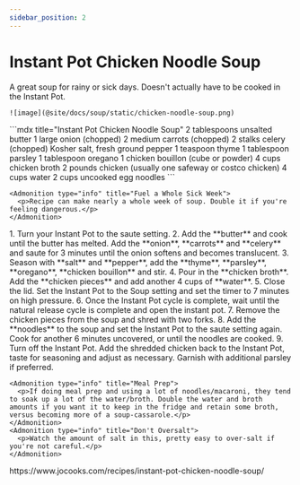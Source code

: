 ```yaml
---
sidebar_position: 2
---
```



# Instant Pot Chicken Noodle Soup

<Tabs>
  <TabItem value="photos" label="Photos" default>
    A great soup for rainy or sick days. Doesn't actually have to be cooked in the Instant Pot.

    ![image](@site/docs/soup/static/chicken-noodle-soup.png)
  </TabItem>

  <TabItem value="ingredients" label="Ingredients">
    ```mdx title="Instant Pot Chicken Noodle Soup"
    2 tablespoons unsalted butter
    1 large onion (chopped)
    2 medium carrots (chopped)
    2 stalks celery (chopped)
    Kosher salt, fresh ground pepper
    1 teaspoon thyme
    1 tablespoon parsley
    1 tablespoon oregano
    1 chicken bouillon (cube or powder)
    4 cups chicken broth
    2 pounds chicken (usually one safeway or costco chicken)
    4 cups water
    2 cups uncooked egg noodles
    ```

    <Admonition type="info" title="Fuel a Whole Sick Week">
      <p>Recipe can make nearly a whole week of soup. Double it if you're feeling dangerous.</p>
    </Admonition>
  </TabItem>

  <TabItem value="instructions" label="Instructions">
    1. Turn your Instant Pot to the saute setting.
    2. Add the **butter** and cook until the butter has melted. Add the **onion**, **carrots** and **celery** and saute for 3 minutes until the onion softens and becomes translucent.
    3. Season with **salt** and **pepper**, add the **thyme**, **parsley**, **oregano**, **chicken bouillon** and stir.
    4. Pour in the **chicken broth**. Add the **chicken pieces** and add another 4 cups of **water**. 
    5. Close the lid. Set the Instant Pot to the Soup setting and set the timer to 7 minutes on high pressure.
    6. Once the Instant Pot cycle is complete, wait until the natural release cycle is complete and open the instant pot.
    7. Remove the chicken pieces from the soup and shred with two forks.
    8. Add the **noodles** to the soup and set the Instant Pot to the saute setting again. Cook for another 6 minutes uncovered, or until the noodles are cooked. 
    9. Turn off the Instant Pot. Add the shredded chicken back to the Instant Pot, taste for seasoning and adjust as necessary. Garnish with additional parsley if preferred.
    
    <Admonition type="info" title="Meal Prep">
      <p>If doing meal prep and using a lot of noodles/macaroni, they tend to soak up a lot of the water/broth. Double the water and broth amounts if you want it to keep in the fridge and retain some broth, versus becoming more of a soup-cassarole.</p>
    </Admonition>
    <Admonition type="info" title="Don't Oversalt">
      <p>Watch the amount of salt in this, pretty easy to over-salt if you're not careful.</p>
    </Admonition>
  </TabItem>

  <TabItem value="references" label="References">
    https://www.jocooks.com/recipes/instant-pot-chicken-noodle-soup/
  </TabItem>
</Tabs>
